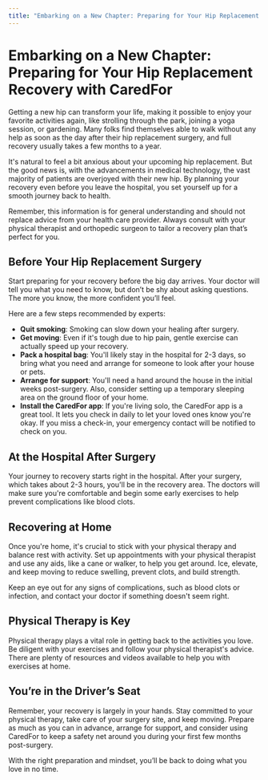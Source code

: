 ```yaml
---
title: "Embarking on a New Chapter: Preparing for Your Hip Replacement Recovery with CaredFor"
---
```


# Embarking on a New Chapter: Preparing for Your Hip Replacement Recovery with CaredFor

Getting a new hip can transform your life, making it possible to enjoy your favorite activities again, like strolling through the park, joining a yoga session, or gardening. Many folks find themselves able to walk without any help as soon as the day after their hip replacement surgery, and full recovery usually takes a few months to a year.

It's natural to feel a bit anxious about your upcoming hip replacement. But the good news is, with the advancements in medical technology, the vast majority of patients are overjoyed with their new hip. By planning your recovery even before you leave the hospital, you set yourself up for a smooth journey back to health.

Remember, this information is for general understanding and should not replace advice from your health care provider. Always consult with your physical therapist and orthopedic surgeon to tailor a recovery plan that’s perfect for you.

## Before Your Hip Replacement Surgery

Start preparing for your recovery before the big day arrives. Your doctor will tell you what you need to know, but don’t be shy about asking questions. The more you know, the more confident you’ll feel.

Here are a few steps recommended by experts:

- **Quit smoking**: Smoking can slow down your healing after surgery.
- **Get moving**: Even if it's tough due to hip pain, gentle exercise can actually speed up your recovery.
- **Pack a hospital bag**: You'll likely stay in the hospital for 2-3 days, so bring what you need and arrange for someone to look after your house or pets.
- **Arrange for support**: You'll need a hand around the house in the initial weeks post-surgery. Also, consider setting up a temporary sleeping area on the ground floor of your home.
- **Install the CaredFor app**: If you're living solo, the CaredFor app is a great tool. It lets you check in daily to let your loved ones know you're okay. If you miss a check-in, your emergency contact will be notified to check on you.

## At the Hospital After Surgery

Your journey to recovery starts right in the hospital. After your surgery, which takes about 2-3 hours, you'll be in the recovery area. The doctors will make sure you're comfortable and begin some early exercises to help prevent complications like blood clots. 

## Recovering at Home

Once you're home, it's crucial to stick with your physical therapy and balance rest with activity. Set up appointments with your physical therapist and use any aids, like a cane or walker, to help you get around. Ice, elevate, and keep moving to reduce swelling, prevent clots, and build strength.

Keep an eye out for any signs of complications, such as blood clots or infection, and contact your doctor if something doesn't seem right.

## Physical Therapy is Key

Physical therapy plays a vital role in getting back to the activities you love. Be diligent with your exercises and follow your physical therapist's advice. There are plenty of resources and videos available to help you with exercises at home.

## You’re in the Driver’s Seat

Remember, your recovery is largely in your hands. Stay committed to your physical therapy, take care of your surgery site, and keep moving. Prepare as much as you can in advance, arrange for support, and consider using CaredFor to keep a safety net around you during your first few months post-surgery.

With the right preparation and mindset, you’ll be back to doing what you love in no time.
